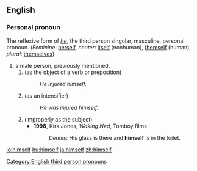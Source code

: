 ==English==

{{rank|being|day|through|116|himself|go|how|long}}

===Personal pronoun===
[[Category:English third person pronouns]]
The reflexive form of ''[[he]]'', the third person singular, masculine, personal pronoun. (''Feminine'': [[herself]], ''neuter'': [[itself]] (nonhuman), [[themself]] (human), ''plural'': [[themselves]])

#a male person, previously mentioned.
##(as the object of a verb or preposition)
##:''He injured himself.''
##(as an intensifier)
##:''He was injured himself.''
##(improperly as the subject)
##*'''1998''', Kirk Jones, ''Waking Ned'', Tomboy films
##*:''Dennis:'' His glass is there and '''himself''' is in the toilet.

[[io:himself]]
[[hu:himself]]
[[ja:himself]]
[[zh:himself]]